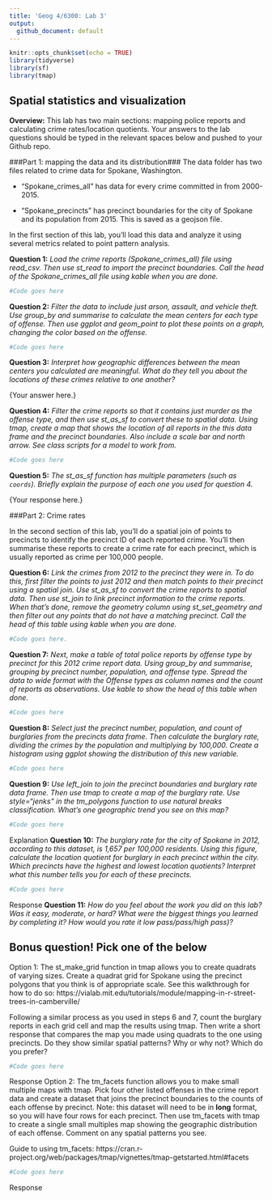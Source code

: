 ```yaml
---
title: 'Geog 4/6300: Lab 3'
output:
  github_document: default
---
```


```r
knitr::opts_chunk$set(echo = TRUE)
library(tidyverse)
library(sf)
library(tmap)
```

## Spatial statistics and visualization

**Overview:**
This lab has two main sections: mapping police reports and calculating crime rates/location quotients. Your answers to the lab questions should be typed in the relevant spaces below and pushed to your Github repo. 

###Part 1: mapping the data and its distribution###
The data folder has two files related to crime data for Spokane, Washington.  

* “Spokane_crimes_all” has data for every crime committed in from 2000-2015. 

* "Spokane_precincts" has precinct boundaries for the city of Spokane and its population from 2015. This is saved as a geojson file.

In the first section of this lab, you'll load this data and analyze it using several metrics related to point pattern analysis.

**Question 1:** _Load the crime reports (Spokane_crimes_all) file using read_csv. Then use st_read to import the precinct boundaries. Call the head of the Spokane_crimes_all file using kable when you are done._

```r
#Code goes here
```

**Question 2:** _Filter the data to include just arson, assault, and vehicle theft. Use group_by and summarise to calculate the mean centers for each type of offense. Then use ggplot and geom_point to plot these points on a graph, changing the color based on the offense._

```r
#Code goes here
```

**Question 3:** _Interpret how geographic differences between the mean centers you calculated are meaningful. What do they tell you about the locations of these crimes relative to one another?_

{Your answer here.}

**Question 4:** _Filter the crime reports so that it contains just murder as the offense type, and then use st_as_sf to convert these to spatial data. Using tmap, create a map that shows the location of all reports in the this data frame and the precinct boundaries. Also include a scale bar and north arrow. See class scripts for a model to work from._

```r
#Code goes here
```

**Question 5:** _The st_as_sf function has multiple parameters (such as `coords`). Briefly explain the purpose of each one you used for question 4._

{Your response here.}

###Part 2: Crime rates

In the second section of this lab, you'll do a spatial join of points to precincts to identify the precinct ID of each reported crime. You'll then summarise these reports to create a crime rate for each precinct, which is usually reported as crime per 100,000 people.

**Question 6:** _Link the crimes from 2012 to the precinct they were in. To do this, first filter the points to just 2012 and then match points to their precinct using a spatial join. Use st_as_sf to convert the crime reports to spatial data. Then use st_join to link precinct information to the crime reports. When that's done, remove the geometry column using st_set_geometry and then filter out any points that do not have a matching precinct. Call the head of this table using kable when you are done._

```r
#Code goes here.
```

**Question 7:** _Next, make a table of total police reports by offense type by precinct for this 2012 crime report data. Using group_by and summarise, grouping by precinct number, population, and offense type. Spread the data to wide format with the Offense types as column names and the count of reports as observations. Use kable to show the head of this table when done._

```r
#Code goes here
```

**Question 8:** _Select just the precinct number, population, and count of burglaries from the precincts data frame. Then calculate the *burglary rate*, dividing the crimes by the population and multiplying by 100,000. Create a histogram using ggplot showing the distribution of this new variable._ 

```r
#Code goes here
```

**Question 9:** _Use left_join to join the precinct boundaries and burglary rate data frame. Then use tmap to create a map of the burglary rate. Use style="jenks" in the tm_polygons function to use natural breaks classification. What's one geographic trend you see on this map?_

```r
#Code goes here
```

{Explanation goes here.}

**Question 10:** _The burglary rate for the city of Spokane in 2012, according to this dataset, is 1,657 per 100,000 residents. Using this figure, calculate the location quotient for burglary in each precinct within the city. Which precincts have the highest and lowest location quotients? Interpret what this number tells you for each of these precincts._

```r
#Code goes here
```

{Response goes here.}

**Question 11:** _How do you feel about the work you did on this lab? Was it easy, moderate, or hard? What were the biggest things you learned by completing it? How would you rate it low pass/pass/high pass)?_

## Bonus question! Pick one of the below

Option 1:
The st_make_grid function in tmap allows you to create quadrats of varying sizes. Create a quadrat grid for Spokane using the precinct polygons that you think is of appropriate scale. See this walkthrough for how to do so: https://vialab.mit.edu/tutorials/module/mapping-in-r-street-trees-in-camberville/

Following a similar process as you used in steps 6 and 7, count the burglary reports in each grid cell and map the results using tmap. Then write a short response that compares the map you made using quadrats to the one using precincts. Do they show similar spatial patterns? Why or why not? Which do you prefer? 

```r
#Code goes here
```

{Response goes here}


Option 2: 
The tm_facets function allows you to make small multiple maps with tmap. Pick four other listed offenses in the crime report data and create a dataset that joins the precinct boundaries to the counts of each offense by precinct. Note: this dataset will need to be in **long** format, so you will have four rows for each precinct. Then use tm_facets with tmap to create a single small multiples map showing the geographic distribution of each offense. Comment on any spatial patterns you see.

Guide to using tm_facets: https://cran.r-project.org/web/packages/tmap/vignettes/tmap-getstarted.html#facets

```r
#Code goes here
```

{Response goes here}

